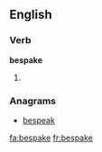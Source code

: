 ==English==

===Verb===
'''bespake'''

# {{context|archaic|lang=en}} {{simple past of|bespeak}}

===Anagrams===
* [[bespeak#English|bespeak]]

[[fa:bespake]]
[[fr:bespake]]